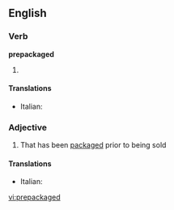 ==English==

===Verb===
'''prepackaged'''

# {{past of|[[prepackage]]}}

====Translations====
{{trans-top}}
* Italian: {{t-|it|preconfezionato}}
{{trans-mid}}
{{trans-bottom}}

===Adjective===
{{en-adj}}

# That has been [[packaged]] prior to being sold

====Translations====
{{trans-top}}
* Italian: {{t-|it|preconfezionato}}
{{trans-mid}}
{{trans-bottom}}

[[vi:prepackaged]]